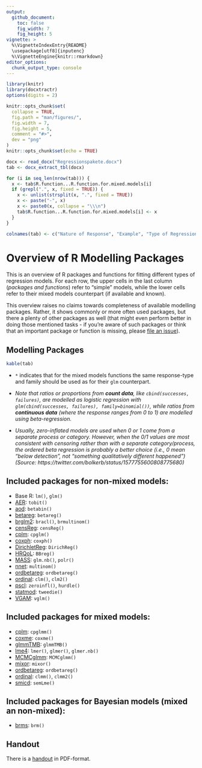 ```yaml
---
output: 
  github_document:
    toc: false
    fig_width: 7
    fig_height: 5
vignette: >
  %\VignetteIndexEntry{README}
  \usepackage[utf8]{inputenc}
  %\VignetteEngine{knitr::rmarkdown}
editor_options: 
  chunk_output_type: console
---
```


```r
library(knitr)
library(docxtractr)
options(digits = 2)

knitr::opts_chunk$set(
  collapse = TRUE,
  fig.path = "man/figures/",
  fig.width = 7,
  fig.height = 5,
  comment = "#>",
  dev = "png"
)
knitr::opts_chunk$set(echo = TRUE)

docx <- read_docx("Regressionspakete.docx")
tab <- docx_extract_tbl(docx)

for (i in seq_len(nrow(tab))) {
  x <- tab$R.function...R.function.for.mixed.models[i]
  if (grepl(".", x, fixed = TRUE)) {
    x <- unlist(strsplit(x, ".", fixed = TRUE))
    x <- paste("-", x)
    x <- paste0(x, collapse = "\\\n")
    tab$R.function...R.function.for.mixed.models[i] <- x
  }
}

colnames(tab) <- c("Nature of Response", "Example", "Type of Regression", "R package or function", "Example Webpage", "Bayesian with [`brms`](https://paul-buerkner.github.io/brms/reference/brmsfamily.html)")
```

# Overview of R Modelling Packages

This is an overview of R packages and functions for fitting different types of regression models. For each row, the upper cells in the last column (_packages and functions_) refer to "simple" models, while the lower cells refer to their mixed models counterpart (if available and known).

This overview raises no claims towards completeness of available modelling packages. Rather, it shows commonly or more often used packages, but there a plenty of other packages as well (that might even perform better in doing those mentioned tasks - if you're aware of such packages or think that an important package or function is missing, please [file an issue](https://github.com/strengejacke/regressionmodels/issues)).

## Modelling Packages

```r
kable(tab)
```

- `*` indicates that for the mixed models functions the same response-type and family should be used as for their `glm` counterpart.

- _Note that ratios or proportions from **count data**, like `cbind(successes, failures)`, are modelled as logistic regression with `glm(cbind(successes, failures), family=binomial())`, while ratios from **continuous data** (where the response ranges from 0 to 1) are modelled using beta-regression._

- *Usually, zero-inflated models are used when 0 or 1 come from a separate process or category. However, when the 0/1 values are most consistent with censoring rather than with a separate category/process, the ordered beta regression is probably a better choice (i.e., 0 mean "below detection", not "something qualitatively different happened") (Source: https://twitter.com/bolkerb/status/1577755600808775680)*

## Included packages for non-mixed models:

  - Base R: `lm()`, `glm()`
  - [AER](https://CRAN.R-project.org/package=AER): `tobit()`
  - [aod](https://CRAN.R-project.org/package=aod): `betabin()`
  - [betareg](https://CRAN.R-project.org/package=betareg): `betareg()`
  - [brglm2](https://CRAN.R-project.org/package=brglm2): `bracl()`, `brmultinom()`
  - [censReg](https://CRAN.R-project.org/package=censReg): `censReg()`
  - [cplm](https://CRAN.R-project.org/package=cplm): `cpglm()`
  - [coxph](https://CRAN.R-project.org/package=survival): `coxph()`
  - [DirichletReg](https://CRAN.R-project.org/package=DirichletReg): `DirichReg()`
  - [HRQoL](https://CRAN.R-project.org/package=HRQoL): `BBreg()`
  - [MASS](https://CRAN.R-project.org/package=MASS): `glm.nb()`, `polr()`
  - [nnet](https://CRAN.R-project.org/package=nnet): `multinom()`
  - [ordbetareg](https://cran.r-project.org/package=ordbetareg): `ordbetareg()`
  - [ordinal](https://CRAN.R-project.org/package=ordinal): `clm()`, `clm2()`
  - [pscl](https://CRAN.R-project.org/package=pscl): `zeroinfl()`, `hurdle()`
  - [statmod](https://CRAN.R-project.org/package=statmod): `tweedie()`
  - [VGAM](https://CRAN.R-project.org/package=VGAM): `vglm()`

## Included packages for mixed models:

  - [cplm](https://CRAN.R-project.org/package=cplm): `cpglmm()`
  - [coxme](https://CRAN.R-project.org/package=coxme): `coxme()`
  - [glmmTMB](https://CRAN.R-project.org/package=glmmTMB): `glmmTMB()`
  - [lme4](https://CRAN.R-project.org/package=lme4): `lmer()`, `glmer()`, `glmer.nb()`
  - [MCMCglmm](https://CRAN.R-project.org/package=MCMCglmm): `MCMCglmm()`
  - [mixor](https://CRAN.R-project.org/package=mixor): `mixor()`
  - [ordbetareg](https://cran.r-project.org/package=ordbetareg): `ordbetareg()`
  - [ordinal](https://CRAN.R-project.org/package=ordinal): `clmm()`, `clmm2()`
  - [smicd](https://cran.r-project.org/package=smicd): `semLme()`
  
## Included packages for Bayesian models (mixed an non-mixed):

  - [brms](https://cran.r-project.org/package=brms): `brm()`

## Handout

There is a [handout](pdf/regression_pkgs_handout.pdf) in PDF-format.
